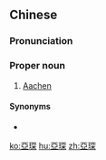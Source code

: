 {{also|亚琛}}
==Chinese==
{{zh-forms|s=亚琛}}

===Pronunciation===
{{zh-pron
|m=Yàchēn
|c=aa3 sam1,aa3 cam1
|cat=pn
}}

===Proper noun===
{{zh-proper}}

# [[Aachen]] {{gloss|a city in [[Germany]]}}

====Synonyms====
* {{zh-l|阿亨}}

{{zh-cat|Cities}}

[[ko:亞琛]]
[[hu:亞琛]]
[[zh:亞琛]]
